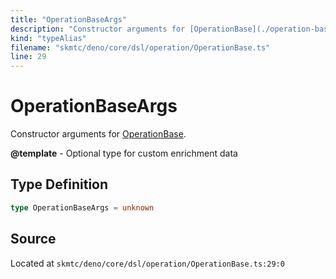 ```yaml
---
title: "OperationBaseArgs"
description: "Constructor arguments for [OperationBase](./operation-base.mdx)."
kind: "typeAlias"
filename: "skmtc/deno/core/dsl/operation/OperationBase.ts"
line: 29
---
```


# OperationBaseArgs

Constructor arguments for [OperationBase](./operation-base.mdx).


**@template** - Optional type for custom enrichment data

## Type Definition

```typescript
type OperationBaseArgs = unknown
```

## Source

Located at `skmtc/deno/core/dsl/operation/OperationBase.ts:29:0`
